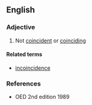 ==English==

===Adjective===
{{en-adj}}

# Not [[coincident]] or [[coinciding]]

====Related terms====
* [[incoincidence]]

===References===
* OED 2nd edition 1989